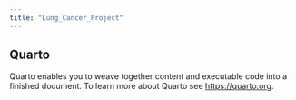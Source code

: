```yaml
---
title: "Lung_Cancer_Project"
---
```


## Quarto

Quarto enables you to weave together content and executable code into a finished document. To learn more about Quarto see <https://quarto.org>.
